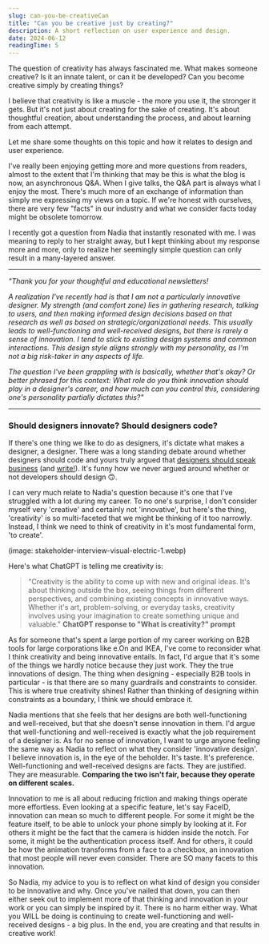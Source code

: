 ```yaml
---
slug: can-you-be-creativeCan
title: "Can you be creative just by creating?"
description: A short reflection on user experience and design.
date: 2024-06-12
readingTime: 5
---
```


The question of creativity has always fascinated me. What makes someone creative? Is it an innate talent, or can it be developed? Can you become creative simply by creating things?

I believe that creativity is like a muscle - the more you use it, the stronger it gets. But it's not just about creating for the sake of creating. It's about thoughtful creation, about understanding the process, and about learning from each attempt.

Let me share some thoughts on this topic and how it relates to design and user experience.

I've really been enjoying getting more and more questions from readers, almost to the extent that I'm thinking that may be this is what the blog is now, an asynchronous Q&A. When I give talks, the Q&A part is always what I enjoy the most. There's much more of an exchange of information than simply me expressing my views on a topic. If we're honest with ourselves, there are very few "facts" in our industry and what we consider facts today might be obsolete tomorrow. 

I recently got a question from Nadia that instantly resonated with me. I was meaning to reply to her straight away, but I kept thinking about my response more and more, only to realize her seemingly simple question can only result in a many-layered answer. 

---

*"Thank you for your thoughtful and educational newsletters!*

*A realization I've recently had is that I am not a particularly innovative designer. My strength (and comfort zone) lies in gathering research, talking to users, and then making informed design decisions based on that research as well as based on strategic/organizational needs. This usually leads to well-functioning and well-received designs, but there is rarely a sense of innovation. I tend to stick to existing design systems and common interactions. This design style aligns strongly with my personality, as I'm not a big risk-taker in any aspects of life.*

*The question I've been grappling with is basically, whether that's okay? Or better phrased for this context: What role do you think innovation should play in a designer's career, and how much can you control this, considering one's personality partially dictates this?"*

---

### Should designers innovate? Should designers code?

If there's one thing we like to do as designers, it's dictate what makes a designer, a designer. There was a long standing debate around whether designers should code and yours truly argued that <a href="https://www.antonsten.com/writing/speak-business">designers should speak business</a> (and <a href="https://www.antonsten.com/writing/designers-write">write!</a>). It's funny how we never argued around whether or not developers should design 🙃. 

I can very much relate to Nadia's question because it's one that I've struggled with a lot during my career. To no one's surprise, I don't consider myself very 'creative' and certainly not 'innovative', but here's the thing, 'creativity' is so multi-faceted that we might be thinking of it too narrowly. Instead, I think we need to think of creativity in it's most fundamental form, 'to create'. 

(image: stakeholder-interview-visual-electric-1.webp)

Here's what ChatGPT is telling me creativity is: 

> "Creativity is the ability to come up with new and original ideas. It's about thinking outside the box, seeing things from different perspectives, and combining existing concepts in innovative ways. Whether it's art, problem-solving, or everyday tasks, creativity involves using your imagination to create something unique and valuable."
**ChatGPT response to "What is creativity?" prompt**

As for someone that's spent a large portion of my career working on B2B tools for large corporations like e.On and IKEA, I've come to reconsider what I think creativity and being innovative entails. In fact, I'd argue that it's some of the things we hardly notice because they just work. They the true innovations of design. The thing when designing - especially B2B tools in particular - is that there are so many guardrails and constraints to consider. This is where true creativity shines! Rather than thinking of designing within constraints as a boundary, I think we should embrace it.

Nadia mentions that she feels that her designs are both well-functioning and well-received, but that she doesn't sense innovation in them. I'd argue that well-functioning and well-received is exactly what the job requirement of a designer is. As for no sense of innovation, I want to urge anyone feeling the same way as Nadia to reflect on what they consider 'innovative design'. I believe innovation is, in the eye of the beholder. It's taste. It's preference. Well-functioning and well-received designs are facts. They are justified. They are measurable. **Comparing the two isn't fair, because they operate on different scales.** 

Innovation to me is all about reducing friction and making things operate more effortless. Even looking at a specific feature, let's say FaceID, innovation can mean so much to different people. For some it might be the feature itself, to be able to unlock your phone simply by looking at it. For others it might be the fact that the camera is hidden inside the notch. For some, it might be the authentication process itself. And for others, it could be how the animation transforms from a face to a checkbox, an innovation that most people will never even consider. There are SO many facets to this innovation.

So Nadia, my advice to you is to reflect on what kind of design you consider to be innovative and why. Once you've nailed that down, you can then either seek out to implement more of that thinking and innovation in your work or you can simply be inspired by it. There is no harm either way. What you WILL be doing is continuing to create well-functioning and well-received designs - a big plus. In the end, you are creating and that results in creative work!
